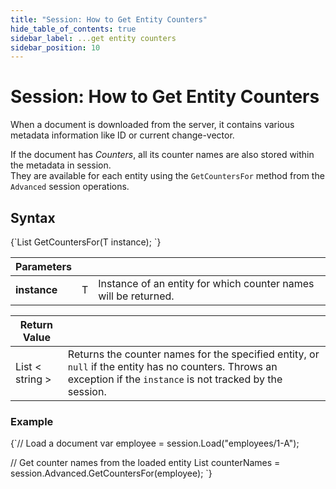 ```yaml
---
title: "Session: How to Get Entity Counters"
hide_table_of_contents: true
sidebar_label: ...get entity counters
sidebar_position: 10
---
```





# Session: How to Get Entity Counters
<LanguageSwitcher supportedLanguages={supportedLanguages} />
<LanguageContent language="csharp">


When a document is downloaded from the server, it contains various metadata information like ID or current change-vector.  
  
 If the document has *Counters*, all its counter names are also stored within the metadata in session.  
 They are available for each entity using the `GetCountersFor` method from the `Advanced` session operations.

## Syntax

<TabItem value="syntax" label="syntax">
<CodeBlock language="csharp">
{`List<string> GetCountersFor<T>(T instance);
`}
</CodeBlock>
</TabItem>

| Parameters | | |
| ------------- | ------------- | ----- |
| **instance** | T | Instance of an entity for which counter names will be returned. |

| Return Value | |
| ------------- | ----- |
| List &lt; string &gt; | Returns the counter names for the specified entity, or `null` if the entity has no counters. Throws an exception if the `instance` is not tracked by the session. |

### Example

<TabItem value="example" label="example">
<CodeBlock language="csharp">
{`// Load a document
var employee = session.Load<Employee>("employees/1-A");

// Get counter names from the loaded entity
List<string> counterNames = session.Advanced.GetCountersFor(employee);
`}
</CodeBlock>
</TabItem>


</LanguageContent>

<!---
### Session
- [What is a Session and How Does it Work](../../../client-api/session/what-is-a-session-and-how-does-it-work)
- [How to Get and Modify Entity Metadata](../../../client-api/session/how-to/get-and-modify-entity-metadata)

### Counters
- [Counters Overview](../../../document-extensions/counters/overview)


-->